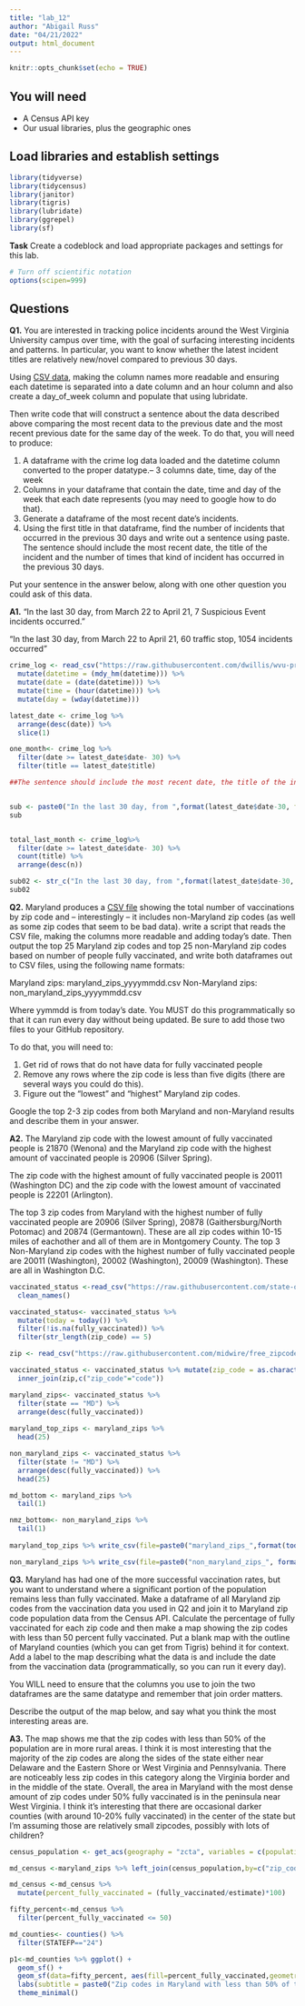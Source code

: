 ```yaml
---
title: "lab_12"
author: "Abigail Russ"
date: "04/21/2022"
output: html_document
---
```


```r
knitr::opts_chunk$set(echo = TRUE)
```

## You will need

* A Census API key
* Our usual libraries, plus the geographic ones

## Load libraries and establish settings
```r
library(tidyverse)
library(tidycensus)
library(janitor)
library(tigris)
library(lubridate)
library(ggrepel)
library(sf)
```


**Task** Create a codeblock and load appropriate packages and settings for this lab.

```r
# Turn off scientific notation
options(scipen=999)
```

## Questions

**Q1.** You are interested in tracking police incidents around the West Virginia University campus over time, with the goal of surfacing interesting incidents and patterns. In particular, you want to know whether the latest incident titles are relatively new/novel compared to previous 30 days.

Using [CSV data](https://raw.githubusercontent.com/dwillis/wvu-projects/master/crime-log/crime_log.csv), making the column names more readable and ensuring each datetime is separated into a date column and an hour column and also create a day_of_week column and populate that using lubridate.

Then write code that will construct a sentence about the data described above comparing the most recent data to the previous date and the most recent previous date for the same day of the week. To do that, you will need to produce:

1. A dataframe with the crime log data loaded and the datetime column converted to the proper datatype.-- 3 columns date, time, day of the week
2. Columns in your dataframe that contain the date, time and day of the week that each date represents (you may need to google how to do that).
3. Generate a dataframe of the most recent date's incidents.
4. Using the first title in that dataframe, find the number of incidents that occurred in the previous 30 days and write out a sentence using paste. The sentence should include the most recent date, the title of the incident and the number of times that kind of incident has occurred in the previous 30 days.

Put your sentence in the answer below, along with one other question you could ask of this data.

**A1.** "In the last 30 day, from March 22 to April 21, 7 Suspicious Event incidents occurred."

"In the last 30 day, from March 22 to April 21, 60 traffic stop, 1054 incidents occurred"

```r
crime_log <- read_csv("https://raw.githubusercontent.com/dwillis/wvu-projects/master/crime-log/crime_log.csv") %>% 
  mutate(datetime = (mdy_hm(datetime))) %>% 
  mutate(date = (date(datetime))) %>% 
  mutate(time = (hour(datetime))) %>% 
  mutate(day = (wday(datetime)))

latest_date <- crime_log %>% 
  arrange(desc(date)) %>% 
  slice(1)

one_month<- crime_log %>% 
  filter(date >= latest_date$date- 30) %>% 
  filter(title == latest_date$title)

##The sentence should include the most recent date, the title of the incident and the number of times that kind of incident has occurred in the previous 30 days.


sub <- paste0("In the last 30 day, from ",format(latest_date$date-30, format="%B %d"), " to " ,format(latest_date$date, format="%B %d"),", ",nrow(one_month)," ", str_to_lower(latest_date$title), " incidents occurred")
sub


total_last_month <- crime_log%>% 
  filter(date >= latest_date$date- 30) %>% 
  count(title) %>% 
  arrange(desc(n)) 

sub02 <- str_c("In the last 30 day, from ",format(latest_date$date-30, format="%B %d"), " to " ,format(latest_date$date, format="%B %d"),", ",total_last_month$n[1]," ", str_to_lower(total_last_month$title[1]), " incidents occurred")
sub02
```

**Q2.** Maryland produces a [CSV file](https://raw.githubusercontent.com/state-of-maryland/VaccineCSVs/master/Vax_ZIP_CODE_FirstSecondSingle_Totals_Raw.csv) showing the total number of vaccinations by zip code and -- interestingly -- it includes non-Maryland zip codes (as well as some zip codes that seem to be bad data). write a script that reads the CSV file, making the columns more readable and adding today's date. Then output the top 25 Maryland zip codes and top 25 non-Maryland zip codes based on number of people fully vaccinated, and write both dataframes out to CSV files, using the following name formats:

Maryland zips: maryland_zips_yyyymmdd.csv
Non-Maryland zips: non_maryland_zips_yyyymmdd.csv

Where yymmdd is from today's date. You MUST do this programmatically so that it can run every day without being updated. Be sure to add those two files to your GitHub repository.

To do that, you will need to:

1. Get rid of rows that do not have data for fully vaccinated people
2. Remove any rows where the zip code is less than five digits (there are several ways you could do this).
3. Figure out the "lowest" and "highest" Maryland zip codes.

Google the top 2-3 zip codes from both Maryland and non-Maryland results and describe them in your answer.

**A2.**
The Maryland zip code with the lowest amount of fully vaccinated people is 21870 (Wenona) and the Maryland zip code with the highest amount of vaccinated people is 20906 (Silver Spring).

The zip code with the highest amount of fully vaccinated people is 20011 (Washington DC) and the  zip code with the lowest amount of vaccinated people is 22201 (Arlington). 

The top 3 zip codes from Maryland with the highest number of fully vaccinated people are 20906 (Silver Spring), 20878 (Gaithersburg/North Potomac) and 20874 (Germantown). These are all zip codes within 10-15 miles of eachother and all of them are in Montgomery County. The top 3 Non-Maryland zip codes with the highest number of fully vaccinated people are 20011 (Washington), 20002 (Washington), 20009 (Washington). These are all in Washington D.C. 

```r
vaccinated_status <-read_csv("https://raw.githubusercontent.com/state-of-maryland/VaccineCSVs/master/Vax_ZIP_CODE_FirstSecondSingle_Totals_Raw.csv") %>% 
  clean_names()

vaccinated_status<- vaccinated_status %>% 
  mutate(today = today()) %>% 
  filter(!is.na(fully_vaccinated)) %>% 
  filter(str_length(zip_code) == 5)

zip <- read_csv("https://raw.githubusercontent.com/midwire/free_zipcode_data/develop/all_us_zipcodes.csv")

vaccinated_status <- vaccinated_status %>% mutate(zip_code = as.character(zip_code)) %>% 
  inner_join(zip,c("zip_code"="code"))

maryland_zips<- vaccinated_status %>% 
  filter(state == "MD") %>% 
  arrange(desc(fully_vaccinated)) 
  
maryland_top_zips <- maryland_zips %>% 
  head(25)

non_maryland_zips <- vaccinated_status %>% 
  filter(state != "MD") %>% 
  arrange(desc(fully_vaccinated)) %>% 
  head(25)

md_bottom <- maryland_zips %>% 
  tail(1)

nmz_bottom<- non_maryland_zips %>% 
  tail(1)
  
maryland_top_zips %>% write_csv(file=paste0("maryland_zips_",format(today(),"%Y%m%d"),".csv"))

non_maryland_zips %>% write_csv(file=paste0("non_maryland_zips_", format(today(), "%Y%m%d"),".csv"))
```

**Q3.** Maryland has had one of the more successful vaccination rates, but you want to understand where a significant portion of the population remains less than fully vaccinated. Make a dataframe of all Maryland zip codes from the vaccination data you used in Q2 and join it to Maryland zip code population data from the Census API. Calculate the percentage of fully vaccinated for each zip code and then make a map showing the zip codes with less than 50 percent fully vaccinated. Put a blank map with the outline of Maryland counties (which you can get from Tigris) behind it for context. Add a label to the map describing what the data is and include the date from the vaccination data (programmatically, so you can run it every day).

You WILL need to ensure that the columns you use to join the two dataframes are the same datatype and remember that join order matters.

Describe the output of the map below, and say what you think the most interesting areas are.

**A3.** The map shows me that the zip codes with less than 50% of the population are in more rural areas. I think it is most interesting that the majority of the zip codes are along the sides of the state either near Delaware and the Eastern Shore or West Virginia and Pennsylvania. There are noticeably less zip codes in this category along the Virginia border and in the middle of the state. Overall, the area in Maryland with the most dense amount of zip codes under 50% fully vaccinated is in the peninsula near West Virginia. I think it's interesting that there are occasional darker counties (with around 10-20% fully vaccinated) in the center of the state but I'm assuming those are relatively small zipcodes, possibly with lots of children? 

```r
census_population <- get_acs(geography = "zcta", variables = c(population="B01001_001"), geometry = "TRUE")

md_census <-maryland_zips %>% left_join(census_population,by=c("zip_code"="GEOID"))

md_census <-md_census %>% 
  mutate(percent_fully_vaccinated = (fully_vaccinated/estimate)*100)

fifty_percent<-md_census %>% 
  filter(percent_fully_vaccinated <= 50)

md_counties<- counties() %>% 
  filter(STATEFP=="24")

p1<-md_counties %>% ggplot() +
  geom_sf() +
  geom_sf(data=fifty_percent, aes(fill=percent_fully_vaccinated,geometry=geometry))+
  labs(subtitle = paste0("Zip codes in Maryland with less than 50% of the population fully vaccinated as of ", format(today(),"%Y_%m_%d")))+
  theme_minimal()

```
